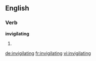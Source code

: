 ==English==

===Verb===
'''invigilating'''

# {{present participle of|invigilate}}

[[de:invigilating]]
[[fr:invigilating]]
[[vi:invigilating]]